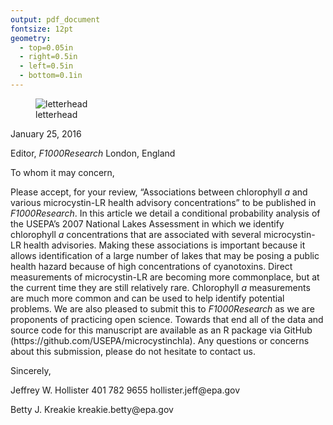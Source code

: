 ```yaml
---
output: pdf_document
fontsize: 12pt
geometry: 
  - top=0.05in
  - right=0.5in
  - left=0.5in
  - bottom=0.1in
---
```


![letterhead](epa_letterhead.jpg)

January 25, 2016 \newline

Editor, *F1000Research*\newline
London, England\newline

To whom it may concern,

Please accept, for your review, "Associations between chlorophyll *a* and various microcystin-LR health advisory concentrations" to be published in *F1000Research*.  In this article we detail a conditional probability analysis of the USEPA's 2007 National Lakes Assessment in which we identify chlorophyll *a* concentrations that are associated with several microcystin-LR health advisories.  Making these associations is important because it allows identification of a large number of lakes that may be posing a public health hazard because of high concentrations of cyanotoxins.  Direct measurements of microcystin-LR are becoming more commonplace, but at the current time they are still relatively rare.  Chlorophyll *a* measurements are much more common and can be used to help identify potential problems.  We are also pleased to submit this to *F1000Research* as we are proponents of practicing open science.  Towards that end all of the data and source code for this manuscript are available as an R package via GitHub (https://github.com/USEPA/microcystinchla).  Any questions or concerns about this submission, please do not hesitate to contact us.

Sincerely,

Jeffrey W. Hollister
401 782 9655
hollister.jeff@epa.gov

Betty J. Kreakie
kreakie.betty@epa.gov
